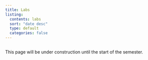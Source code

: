 ```yaml
---
title: Labs
listing:
  contents: labs
  sort: "date desc"
  type: default
  categories: false
---
```


:::{.callout-caution}
## 
This page will be under construction until the start of the semester.
:::
